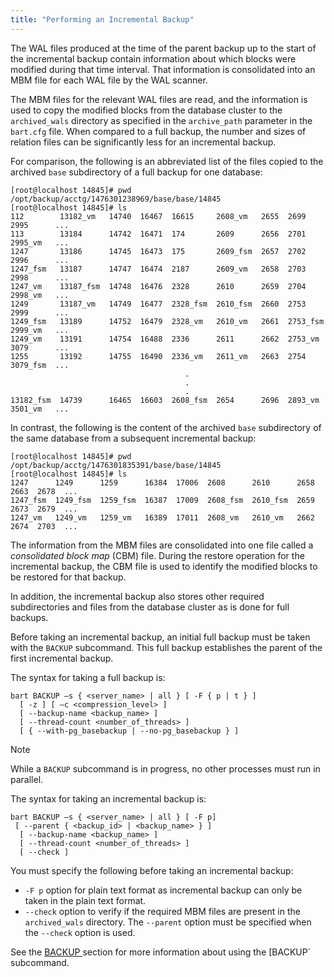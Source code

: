 ```yaml
---
title: "Performing an Incremental Backup"
---
```


<div id="performing_an_incremental_backup" class="registered_link"></div>


The WAL files produced at the time of the parent backup up to the start of the incremental backup contain information about which blocks were modified during that time interval. That information is consolidated into an MBM file for each WAL file by the WAL scanner.

The MBM files for the relevant WAL files are read, and the information is used to copy the modified blocks from the database cluster to the `archived_wals` directory as specified in the `archive_path` parameter in the `bart.cfg` file. When compared to a full backup, the number and sizes of relation files can be significantly less for an incremental backup.

For comparison, the following is an abbreviated list of the files copied to the archived `base` subdirectory of a full backup for one database:

``` text
[root@localhost 14845]# pwd
/opt/backup/acctg/1476301238969/base/base/14845
[root@localhost 14845]# ls
112        13182_vm   14740  16467  16615     2608_vm   2655  2699      2995      ...
113        13184      14742  16471  174       2609      2656  2701      2995_vm   ...
1247       13186      14745  16473  175       2609_fsm  2657  2702      2996      ...
1247_fsm   13187      14747  16474  2187      2609_vm   2658  2703      2998      ...
1247_vm    13187_fsm  14748  16476  2328      2610      2659  2704      2998_vm   ...
1249       13187_vm   14749  16477  2328_fsm  2610_fsm  2660  2753      2999      ...
1249_fsm   13189      14752  16479  2328_vm   2610_vm   2661  2753_fsm  2999_vm   ...
1249_vm    13191      14754  16488  2336      2611      2662  2753_vm   3079      ...
1255       13192      14755  16490  2336_vm   2611_vm   2663  2754      3079_fsm  ...
                                       .
                                       .
                                       .
13182_fsm  14739      16465  16603  2608_fsm  2654      2696  2893_vm   3501_vm   ...
```

In contrast, the following is the content of the archived `base` subdirectory of the same database from a subsequent incremental backup:

``` text
[root@localhost 14845]# pwd
/opt/backup/acctg/1476301835391/base/base/14845
[root@localhost 14845]# ls
1247      1249      1259      16384  17006  2608      2610      2658  2663  2678  ...
1247_fsm  1249_fsm  1259_fsm  16387  17009  2608_fsm  2610_fsm  2659  2673  2679  ...
1247_vm   1249_vm   1259_vm   16389  17011  2608_vm   2610_vm   2662  2674  2703  ...
```

The information from the MBM files are consolidated into one file called a *consolidated block map* (CBM) file. During the restore operation for the incremental backup, the CBM file is used to identify the modified blocks to be restored for that backup.

In addition, the incremental backup also stores other required subdirectories and files from the database cluster as is done for full backups.

Before taking an incremental backup, an initial full backup must be taken with the `BACKUP` subcommand. This full backup establishes the parent of the first incremental backup.

The syntax for taking a full backup is:

``` text
bart BACKUP –s { <server_name> | all } [ -F { p | t } ]
  [ -z ] [ –c <compression_level> ]
  [ --backup-name <backup_name> ]
  [ --thread-count <number_of_threads> ]
  [ { --with-pg_basebackup | --no-pg_basebackup } ]
```

<div class="note">

<div class="title">

Note

</div>

While a `BACKUP` subcommand is in progress, no other processes must run in parallel.

</div>

The syntax for taking an incremental backup is:

``` text
bart BACKUP –s { <server_name> | all } [ -F p]
 [ --parent { <backup_id> | <backup_name> } ]
  [ --backup-name <backup_name> ]
  [ --thread-count <number_of_threads> ]
  [ --check ]
```

You must specify the following before taking an incremental backup:

  - `-F p` option for plain text format as incremental backup can only be taken in the plain text format.
  - `--check` option to verify if the required MBM files are present in the `archived_wals` directory. The `--parent` option must be specified when the `--check` option is used.

See the [BACKUP ](../../03_using_bart/03_basic_bart_subcommand_usage/03_backup#backup) section for more information about using the [BACKUP` subcommand.
